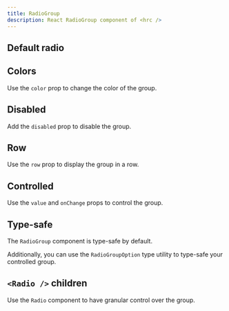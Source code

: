 ```yaml
---
title: RadioGroup
description: React RadioGroup component of <hrc />
---
```



## Default radio

<Demo>
  <Demos.RadioGroupDefault />
</Demo>

<SourceCode code={defaultCode} title="default.tsx" />

## Colors

Use the `color` prop to change the color of the group.

<Demo layout="grid" cols={2}>
  <Demos.RadioGroupColors />
</Demo>

<SourceCode code={colorsCode} title="colors.tsx" />

## Disabled

Add the `disabled` prop to disable the group.

<Demo>
  <Demos.RadioGroupDisabled client:load />
</Demo>

<SourceCodeWithDisabled code={disabledCode} title="disabled.tsx" />

## Row

Use the `row` prop to display the group in a row.

<Demo>
  <Demos.RadioGroupRow />
</Demo>

<SourceCode code={rowCode} title="row.tsx" />

## Controlled

Use the `value` and `onChange` props to control the group.

<Demo>
  <Demos.RadioGroupControlled />
</Demo>

<SourceCode code={controlledCode} title="controlled.tsx" />

## Type-safe

The `RadioGroup` component is type-safe by default.

Additionally, you can use the `RadioGroupOption` type utility to type-safe your
controlled group.

<Demo>
  <Demos.RadioGroupTypeSafe />
</Demo>

<SourceCode code={typeSafeCode} title="type-safe.tsx" />

## `<Radio />` children

Use the `Radio` component to have granular control over the group.

<Demo>
  <Demos.RadioGroupRadioChildren />
</Demo>

<SourceCode code={radioChildrenCode} title="radio-children.tsx" />
